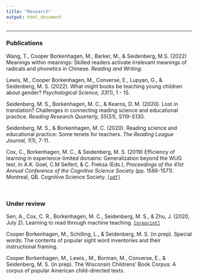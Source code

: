 ```yaml
---
title: "Research"
output: html_document
---
```

-------------------
### **Publications**
Wang, T., Cooper Borkenhagen, M., Barker, M., & Seidenberg, M.S. (2022) Meanings within meanings: Skilled readers activate irrelevant meanings of radicals and phonetics in Chinese. _Reading and Writing_.

Lewis, M., Cooper Borkenhagen, M., Converse, E., Lupyan, G., & Seidenberg, M. S. (2022). What might books be teaching young children about gender? _Psychological Science, 33_(1), 1 - 15.

Seidenberg, M. S., Borkenhagen, M. C., & Kearns, D. M. (2020). Lost in translation? Challenges in connecting reading science and educational practice. _Reading Research Quarterly, 55_(S1), S119-S130.

Seidenberg, M. S., & Borkenhagen, M. C. (2020). Reading science and educational practice: Some tenets for teachers. _The Reading League Journal, 1_(1), 7-11.
<!-- [`[pdf]`](./data/seidenberg_etal_2020_rlj.pdf) -->

Cox, C., Borkenhagen, M. C., & Seidenberg, M. S. (2019) Efficiency of learning in experience-limited domains: Generalization beyond the WUG test. In A.K. Goel, C.M Seifert, & C. Freksa (Eds.), _Proceedings of the 41st Annual Conference of the Cognitive Science Society_ (pp. 1566-1571). Montreal, QB. Cognitive Science Society. [`[pdf]`](https://cogsci.mindmodeling.org/2019/papers/0281/0281.pdf)

<br>

### **Under review**
Sen, A., Cox, C. R., Borkenhagen, M. C., Seidenberg, M. S., & Zhu, J. (2020, July 2). Learning to read through machine teaching. [`[preprint]`](https://arxiv.org/pdf/2006.16470.pdf)

Cooper Borkenhagen, M., Schilling, L., & Seidenberg, M. S. (in prep). Special words: The contents of popular sight word inventories and their instructional framing.

Cooper Borkenhagen, M., Lewis., M., Borman, M., Converse, E., & Seidenberg, M. S. (in
prep). The Wisconsin Childrens' Book Corpus: A corpus of popular American child-directed texts.
